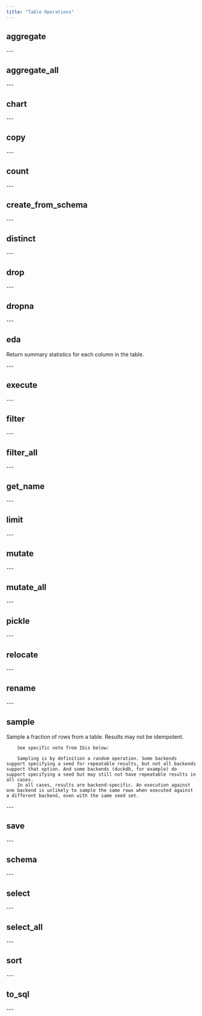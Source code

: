 ```yaml
---
title: "Table Operations"
---
```


## aggregate


<Accordion title="Parameters">
  <ParamField body="cols" type="column_type" required="true" >
</ParamField>

<ParamField body="by" type="column_type | None" required="false" >
</ParamField>

<ParamField body="sort" type="column_type | None" required="false" >
</ParamField>

<ParamField body="fill" type="fill_type" required="false" >
</ParamField>
</Accordion>
---


## aggregate_all


<Accordion title="Parameters">
  <ParamField body="col_selector" type="column_type_all" required="true" >
</ParamField>

<ParamField body="f" type="Callable[[Any], Any] | list[Callable[[Any], Any] | None] | None" required="true" >
</ParamField>

<ParamField body="by" type="column_type | None" required="false" >
</ParamField>

<ParamField body="sort" type="column_type | None" required="false" >
</ParamField>

<ParamField body="fill" type="fill_type" required="false" >
</ParamField>

<ParamField body="rename" type="bool" required="false" >
</ParamField>
</Accordion>
---


## chart


<Accordion title="Parameters">
  <ParamField body="geoms" type="geom | list[Any]" required="true" >
</ParamField>

<ParamField body="x" type="ir.Value | None" required="true" >
</ParamField>

<ParamField body="y" type="ir.Value | None" required="false" >
</ParamField>

<ParamField body="color" type="ir.Value | None" required="false" >
</ParamField>

<ParamField body="fill" type="ir.Value | None" required="false" >
</ParamField>

<ParamField body="size" type="ir.Value | None" required="false" >
</ParamField>

<ParamField body="alpha" type="ir.Value | None" required="false" >
</ParamField>

<ParamField body="facet" type="ir.Value | list[ir.Value] | None" required="false" >
</ParamField>

<ParamField body="coord_flip" type="bool" required="false" >
</ParamField>
</Accordion>
---


## copy


<Accordion title="Parameters">
  <ParamField body="mutable" type="bool | None" required="false" >
</ParamField>
</Accordion>
---


## count


<Accordion title="Parameters">
  <ParamField body="where" type="base_boolean_column_type | None" required="false" >
</ParamField>

<ParamField body="distinct" type="bool" required="false" >
</ParamField>
</Accordion>
---


## create_from_schema


<Accordion title="Parameters">
  <ParamField body="schema" type="Schema" required="true" >
</ParamField>

<ParamField body="name" type="str | None" required="false" >
</ParamField>

<ParamField body="conn" type="string" required="false" >
</ParamField>
</Accordion>
---


## distinct


<Accordion title="Parameters">
  <ParamField body="on" type="column_type_without_dict | None" required="false" >
</ParamField>

<ParamField body="keep" type="Literal['first', 'last'] | None" required="false" default="first" >
</ParamField>
</Accordion>
---


## drop


<Accordion title="Parameters">
  <ParamField body="cols" type="column_type_without_dict" required="true" >
</ParamField>
</Accordion>
---


## dropna


<Accordion title="Parameters">
  <ParamField body="on" type="column_type_without_dict | None" required="false" >
</ParamField>

<ParamField body="how" type="Literal['any', 'all']" required="false" default="any" >
</ParamField>
</Accordion>
---


## eda
Return summary statistics for each column in the table.

<Accordion title="Parameters">
  <ParamField body="cols" type="string" required="false" default="typing.Union[str, ibis.expr.types.generic.Value, typing.Callable[..., typing.Any], ibis.selectors.Selector, list[typing.Union[str, ibis.expr.types.generic.Value, typing.Callable[..., typing.Any], ibis.selectors.Selector]], dict[str, typing.Union[str, ibis.expr.types.generic.Value, typing.Callable[..., typing.Any]]], NoneType]" >
</ParamField>

<ParamField body="topk" type="int" required="false" default="5" >
</ParamField>
</Accordion>
---


## execute


<Accordion title="Parameters">
  <ParamField body="format" type="Literal['pandas', 'polars', 'pyarrow', 'torch']" required="false" default="pandas" >
</ParamField>

<ParamField body="twin" type="bool" required="false" >
</ParamField>

<ParamField body="limit" type="int | None" required="false" default="10000" >
</ParamField>
</Accordion>
---


## filter


<Accordion title="Parameters">
  <ParamField body="conditions" type="boolean_column_type" required="true" >
</ParamField>
</Accordion>
---


## filter_all


<Accordion title="Parameters">
  <ParamField body="col_selector" type="column_type_all" required="true" >
</ParamField>

<ParamField body="condition_f" type="Callable[..., Any] | list[Callable[..., Any] | None] | None" required="true" >
</ParamField>

<ParamField body="condition_type" type="Literal['and', 'or']" required="false" default="and" >
</ParamField>
</Accordion>
---


## get_name


<Accordion title="Parameters">
  
</Accordion>
---


## limit


<Accordion title="Parameters">
  <ParamField body="n" type="int | None" required="true" >
</ParamField>

<ParamField body="offset" type="int" required="false" >
</ParamField>
</Accordion>
---


## mutate


<Accordion title="Parameters">
  <ParamField body="cols" type="column_type" required="true" >
</ParamField>

<ParamField body="by" type="column_type | None" required="false" >
</ParamField>

<ParamField body="sort" type="column_type | None" required="false" >
</ParamField>

<ParamField body="window_type" type="WindowType" required="false" default="WindowType.rows" >
</ParamField>

<ParamField body="window_bounds" type="tuple[int | None, int | None]" required="false" default="(None, None)" >
</ParamField>

<ParamField body="fill" type="fill_type" required="false" >
</ParamField>
</Accordion>
---


## mutate_all


<Accordion title="Parameters">
  <ParamField body="col_selector" type="column_type_all" required="true" >
</ParamField>

<ParamField body="f" type="Callable[..., Any] | list[Callable[..., Any] | None] | None" required="true" >
</ParamField>

<ParamField body="by" type="column_type | None" required="false" >
</ParamField>

<ParamField body="sort" type="column_type | None" required="false" >
</ParamField>

<ParamField body="window_type" type="WindowType" required="false" default="WindowType.rows" >
</ParamField>

<ParamField body="window_bounds" type="tuple[int | None, int | None]" required="false" default="(None, None)" >
</ParamField>

<ParamField body="fill" type="fill_type" required="false" >
</ParamField>

<ParamField body="rename" type="bool" required="false" >
</ParamField>
</Accordion>
---


## pickle


<Accordion title="Parameters">
  <ParamField body="path" type="str | Path" required="true" >
</ParamField>

<ParamField body="tbl_only" type="string" required="false" default="True" >
</ParamField>
</Accordion>
---


## relocate


<Accordion title="Parameters">
  <ParamField body="cols" type="column_type_without_dict" required="true" >
</ParamField>

<ParamField body="before" type="base_column_type | s.Selector | None" required="false" >
</ParamField>

<ParamField body="after" type="base_column_type | s.Selector | None" required="false" >
</ParamField>
</Accordion>
---


## rename


<Accordion title="Parameters">
  <ParamField body="rename_dict" type="dict[str, str]" required="true" >
</ParamField>
</Accordion>
---


## sample
Sample a fraction of rows from a table. Results may not be idempotent.

        See specific note from Ibis below:

        Sampling is by definition a random operation. Some backends support specifying a seed for repeatable results, but not all backends support that option. And some backends (duckdb, for example) do support specifying a seed but may still not have repeatable results in all cases.
        In all cases, results are backend-specific. An execution against one backend is unlikely to sample the same rows when executed against a different backend, even with the same seed set.

<Accordion title="Parameters">
  <ParamField body="fraction" type="float" required="true" >
</ParamField>

<ParamField body="method" type="Literal['row', 'block']" required="true" >
</ParamField>
</Accordion>
---


## save


<Accordion title="Parameters">
  <ParamField body="path" type="str | Path" required="true" >
</ParamField>

<ParamField body="format" type="Literal['csv', 'delta', 'json', 'parquet']" required="false" default="csv" >
</ParamField>

<ParamField body="limit" type="string" required="false" default="10000" >
</ParamField>
</Accordion>
---


## schema


<Accordion title="Parameters">
  
</Accordion>
---


## select


<Accordion title="Parameters">
  <ParamField body="cols" type="column_type" required="true" >
</ParamField>

<ParamField body="by" type="column_type | None" required="false" >
</ParamField>

<ParamField body="sort" type="column_type | None" required="false" >
</ParamField>

<ParamField body="window_type" type="WindowType" required="false" default="WindowType.rows" >
</ParamField>

<ParamField body="window_bounds" type="tuple[int | None, int | None]" required="false" default="(None, None)" >
</ParamField>

<ParamField body="fill" type="fill_type" required="false" >
</ParamField>
</Accordion>
---


## select_all


<Accordion title="Parameters">
  <ParamField body="col_selector" type="column_type_all" required="true" >
</ParamField>

<ParamField body="f" type="Callable[[Any], Any] | list[Callable[[Any], Any] | None] | None" required="true" >
</ParamField>

<ParamField body="by" type="column_type | None" required="false" >
</ParamField>

<ParamField body="sort" type="column_type | None" required="false" >
</ParamField>

<ParamField body="window_type" type="WindowType" required="false" default="WindowType.rows" >
</ParamField>

<ParamField body="window_bounds" type="tuple[int | None, int | None]" required="false" default="(None, None)" >
</ParamField>

<ParamField body="fill" type="fill_type" required="false" >
</ParamField>

<ParamField body="rename" type="bool" required="false" >
</ParamField>
</Accordion>
---


## sort


<Accordion title="Parameters">
  <ParamField body="by" type="column_type | None" required="false" >
</ParamField>
</Accordion>
---


## to_sql


<Accordion title="Parameters">
  <ParamField body="dialect" type="string" required="false" default="duckdb" >
</ParamField>

<ParamField body="optimized" type="string" required="false" >
</ParamField>

<ParamField body="formatted" type="string" required="false" default="True" >
</ParamField>
</Accordion>
---

